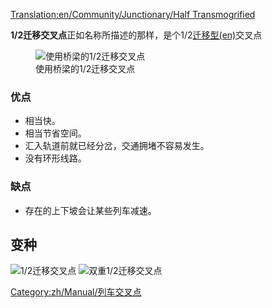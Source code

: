 [[Translation:en/Community/Junctionary/Half Transmogrified]]
{{zh/Manual/Junctions/导航菜单}}

'''1/2迁移交叉点'''正如名称所描述的那样，是个1/2[[en/Community/Junctionary/Transmogrified|迁移型(en)]]交叉点

[[File:en/Community/Junctionary/Ttd.half.transmogrified.variant.png|frame|none|使用桥梁的1/2迁移交叉点]]

===优点===
*相当快。
*相当节省空间。
*汇入轨道前就已经分岔，交通拥堵不容易发生。
*没有环形线路。

===缺点===
*存在的上下坡会让某些列车减速。

==变种==
[[File:en/Community/Junctionary/Ttd.half.transmogrified.original.png|frame|none|1/2迁移交叉点]]
[[File:en/Community/Junctionary/Ttd.dual.half.transmogrified.png|frame|none|双重1/2迁移交叉点]]
[[Category:zh/Manual/列车交叉点]]